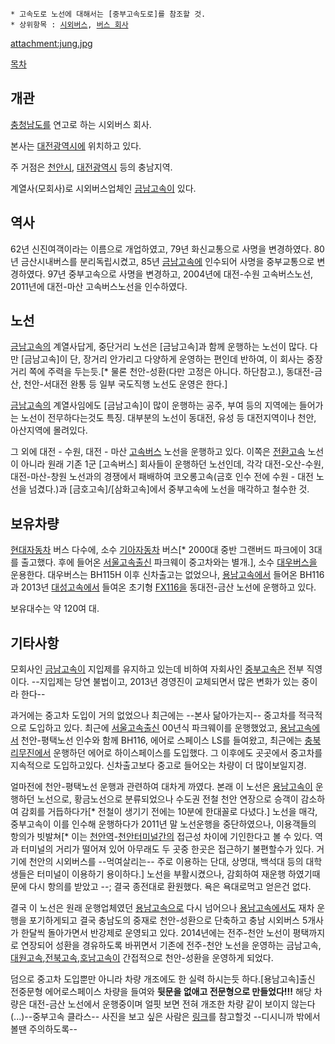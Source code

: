  * 고속도로 노선에 대해서는 [중부고속도로]를 참조할 것.
 * 상위항목 : [[시외버스]], [[버스 회사]]

attachment:jung.jpg

[[목차]]

== 개관 ==
[[충청남도]]를 연고로 하는 시외버스 회사.

본사는 [[대전광역시]]에 위치하고 있다.

주 거점은 [[천안시]], [[대전광역시]] 등의 충남지역.

계열사(모회사)로 시외버스업체인 [[금남고속]]이 있다.

== 역사 ==
62년 신진여객이라는 이름으로 개업하였고, 79년 화신교통으로 사명을 변경하였다. 80년 금산시내버스를 분리독립시켰고, 85년 [[금남고속]]에 인수되어 사명을 중부교통으로 변경하였다. 97년 중부고속으로 사명을 변경하고, 2004년에 대전-수원 고속버스노선, 2011년에 대전-마산 고속버스노선을 인수하였다.

== 노선 ==
[[금남고속]]의 계열사답게, 중단거리 노선은 [금남고속]과 함께 운행하는 노선이 많다. 다만 [금남고속]이 단, 장거리 안가리고 다양하게 운영하는 편인데 반하여, 이 회사는 중장거리 쪽에 주력을 두는듯.[* 물론 천안-성환(다만 고정은 아니다. 하단참고.), 동대전-금산, 천안-서대전 완통 등 일부 국도직행 노선도 운영은 한다.]

[[금남고속]]의 계열사임에도 [금남고속]이 많이 운행하는 공주, 부여 등의 지역에는 들어가는 노선이 전무하다는것도 특징. 대부분의 노선이 동대전, 유성 등 대전지역이나 천안, 아산지역에 몰려있다.

그 외에 대전 - 수원, 대전 - 마산 [[고속버스]] 노선을 운행하고 있다. 이쪽은 [[전환고속]] 노선이 아니라 원래 기존 1군 [고속버스] 회사들이 운행하던 노선인데, 각각 대전-오산-수원, 대전-마산-창원 노선과의 경쟁에서 패배하여 코오롱고속(금호 인수 전에 수원 - 대전 노선을 넘겼다.)과 [금호고속]/[삼화고속]에서 중부고속에 노선을 매각하고 철수한 것.
== 보유차량 ==
[[현대자동차]] 버스 다수에, 소수 [[기아자동차]] 버스[* 2000대 중반 그랜버드 파크에이 3대를 출고했다. 후에 들어온 [[서울고속]]출신 파크웨이 중고차와는 별개.], 소수 [[대우버스]]을 운용한다. 대우버스는 BH115H 이후 신차출고는 없었으나, [[용남고속]]에서 들어온 BH116과 2013년 [[대성고속]]에서 들여온 초기형 [[FX116]]을 동대전-금산 노선에 운행하고 있다.

보유대수는 약 120여 대.

== 기타사항 ==
모회사인 [[금남고속]]이 지입제를 유지하고 있는데 비하여 자회사인 [[중부고속]]은 전부 직영이다. --지입제는 당연 불법이고, 2013년 경영진이 교체되면서 많은 변화가 있는 중이라 한다--

과거에는 중고차 도입이 거의 없었으나 최근에는 --본사 닮아가는지-- 중고차를 적극적으로 도입하고 있다. 최근에 [[서울고속]]출신 00년식 파크웨이를 운행했었고, [[용남고속]]에서 천안-평택노선 인수와 함께 BH116, 에어로 스페이스 LS를 들여왔고, 최근에는 [[충북리무진]]에서 운행하던 에어로 하이스페이스를 도입했다. 그 이후에도 곳곳에서 중고차를 지속적으로 도입하고있다. 신차출고보다 중고로 들어오는 차량이 더 많이보일지경.

얼마전에 천안-평택노선 운행과 관련하여 대차게 까였다. 본래 이 노선은 [[용남고속]]이 운행하던 노선으로, 황금노선으로 분류되었으나 수도권 전철 천안 연장으로 승객이 감소하여 감회를 거듭하다가[* 전철이 생기기 전에는 10분에 한대꼴로 다녔다.] 노선을 매각, 중부고속이 이를 인수해 운행하다가 2011년 말 노선운행을 중단하였으나, 이용객들의 항의가 빗발쳐[* 이는 [[천안역]]-[[천안종합터미널|천안터미널]]간의 접근성 차이에 기인한다고 볼 수 있다. 역과 터미널의 거리가 떨어져 있어 아무래도 두 곳중 한곳은 접근하기 불편할수가 있다. 거기에 천안의 시외버스를 --먹여살리는-- 주로 이용하는 단대, 상명대, 백석대 등의 대학생들은 터미널이 이용하기 용이하다.] 노선을 부활시켰으나, 감회하여 재운행 하였기때문에 다시 항의를 받았고 --; 결국 종전대로 환원했다. 욕은 욕대로먹고 얻은건 없다.

결국 이 노선은 원래 운행업체였던 [[용남고속]]으로 다시 넘어으나 [[용남고속]]에서도 재차 운행을 포기하게되고 결국 충남도의 중재로 천안-성환으로 단축하고 충남 시외버스 5개사가 한달씩 돌아가면서 반강제로 운영되고 있다. 2014년에는 전주-천안 노선이 평택까지로 연장되어 성환을 경유하도록 바뀌면서 기존에 전주-천안 노선을 운영하는 금남고속,[[대원고속]],[[전북고속]],[[호남고속]]이 간접적으로 천안-성환을 운영하게 되었다.

덤으로 중고차 도입뿐만 아니라 차량 개조에도 한 실력 하시는듯 하다.[용남고속]출신 전중문형 에어로스페이스 차량을 들여와 '''뒷문을 없애고 전문형으로 만들었다!!!''' 해당 차량은 대전-금산 노선에서 운행중이며 얼핏 보면 전혀 개조한 차량 같이 보이지 않는다(...)--중부고속 클라스-- 사진을 보고 싶은 사람은 [http://gall.dcinside.com/board/view/?id=bus&no=340839&page=1&search_pos=&s_type=search_all&s_keyword=%EC%A4%91%EB%B6%80%EA%B3%A0%EC%86%8D  링크]를 참고할것 --디시니까 밖에서 볼땐 주의하도록--
